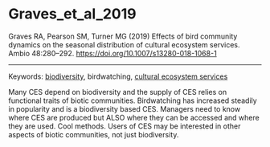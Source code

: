 # Graves_et_al_2019

Graves RA, Pearson SM, Turner MG (2019) Effects of bird community dynamics on the seasonal distribution of cultural ecosystem services. Ambio 48:280–292. <https://doi.org/10.1007/s13280-018-1068-1>

---

Keywords: [biodiversity](../topics/Biodiversity.qmd), birdwatching, [cultural ecosystem services](../topics/CulturalEcosystemServices.qmd)

Many CES depend on biodiversity and the supply of CES relies on functional traits of biotic communities. Birdwatching has increased steadily in popularity and is a biodiversity based CES. Managers need to know where CES are produced but ALSO where they can be accessed and where they are used. Cool methods. Users of CES may be interested in other aspects of biotic communities, not just biodiversity.
